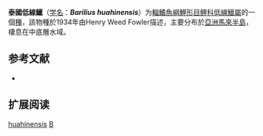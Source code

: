 {{Speciesbox
| name = 泰國低線鱲
| status = NE
| status_system = IUCN3.1
| image = 
| genus = Barilius
| species = huahinensis
| authority = [[Fowler|Fowler]], 1934
| synonyms = 
}}

'''泰國低線鱲'''（[[学名|学名]]：'''''Barilius huahinensis'''''）为[[輻鰭魚綱|輻鰭魚綱]][[鯉形目|鯉形目]][[鲤科|鲤科]][[低線鱲屬|低線鱲屬]]的一個[[種|種]]，該物種於1934年由Henry Weed Fowler描述，主要分布於[[亞洲|亞洲]][[馬來半島|馬來半島]]，棲息在中底層水域。

== 参考文献 ==
{{refbegin}}
*{{FishBase_species|genus=Barilius|species=huahinensis|year=2011|month=12}}
{{refend}}

==扩展阅读==
{{refbegin}}
{{Wikispecies-inline|Barilius huahinensis|泰國低線鱲}}
{{refend}}
{{Taxonbar|from=Q1104928}}

[[Category:低線鱲屬|huahinensis]]
[[Category:1934年描述的魚類|B]]


{{鯉形目小作品}}
